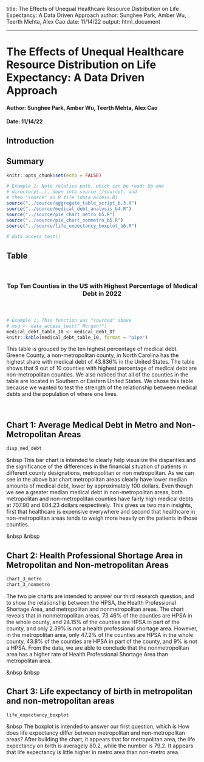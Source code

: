 title: The Effects of Unequal Healthcare Resource Distribution on Life Expectancy: A Data Driven Approach
author: Sunghee Park, Amber Wu, Teerth Mehta, Alex Cao
date: 11/14/22
output: html_document

---

# The Effects of Unequal Healthcare Resource Distribution on Life Expectancy: A Data Driven Approach
#### Author: Sunghee Park, Amber Wu, Teerth Mehta, Alex Cao
#### Date: 11/14/22

## Introduction


## Summary


```r
knitr::opts_chunk$set(echo = FALSE)
```

```r
# Example 1: Note relative path, which can be read: Up one
# directory(..), down into source (/source), and 
# then "source" an R file (data_access.R)
source("../source/aggregate_table_script_b.3.R")
source("../source/medical_debt_analysis_b4.R")
source("../source/pie_chart_metro_b5.R")
source("../source/pie_chart_nonmetro_b5.R")
source("../source/life_expectancy_boxplot_b6.R")

# data_access_test()
```

## Table

&nbsp;
&nbsp;


<center> <h3> __Top Ten Counties in the US with Highest Percentage of Medical Debt in 2022__ <h3> </center>


&nbsp;

```r
# Example 1: This function was "sourced" above
# msg <- data_access_test(" Morgan!")
medical_debt_table_10 <- medical_debt_DT
knitr::kable(medical_debt_table_10, format = "pipe")
```
This table is grouped by the ten highest percentage of medical debt. Greene County, a non-metropolitan county, in North Carolina has the highest share with medical debt of 43.836% in the United States. The table shows that 9 out of 10 counties with highest percentage of medical debt are non-metropolitan counties. We also noticed that all of the counties in the table are located in Southern or Eastern United States. We chose this table because we wanted to test the strength of the relationship between medical debts and the population of where one lives.
  
&nbsp;
&nbsp;

## Chart 1: Average Medical Debt in Metro and Non-Metropolitan Areas
```r
disp_med_debt
```
&nbsp
This bar chart is intended to clearly help visualize the disparities and the significance of the differences in the financial situation of patients in different county designations, metropolitan or non metropolitan. As we can see in the above bar chart metropolitan areas clearly have lower median amounts of medical debt, lower by approximately 100 dollars. Even though we see a greater median medical debt in non-metropolitan areas, both metropolitan and non-metropolitan counties have fairly high medical debts at 707.90 and 804.23 dollars respectively. This gives us two main insights, first that healthcare is expensive everywhere and second that healthcare in non-metropolitan areas tends to weigh more heavily on the patients in those counties.
 
&nbsp
&nbsp

## Chart 2: Health Professional Shortage Area in Metropolitan and Non-metropolitan Areas
```r
chart_3_metro
chart_3_nonmetro
```
The two pie charts are intended to answer our third research question, and to show the relationship between the HPSA, the Health Professional Shortage Area, and metropolitan and nonmetropolitan areas. The chart reveals that in nonmetropolitan areas, 73.46% of the counties are HPSA in the whole county, and 24.15% of the counties are HPSA in part of the county, and only 2.39% is not a health professional shortage area. However, in the metropolitan area, only 47.2% of the counties are HPSA in the whole county, 43.8% of the counties are HPSA in part of the county, and 9% is not a HPSA. From the data, we are able to conclude that the nonmetropolitan area has a higher rate of Health Professional Shortage Area than metropolitan area. 

&nbsp
&nbsp

## Chart 3: Life expectancy of birth in metropolitan and non-metropolitan areas
```r
life_expectancy_boxplot
```
&nbsp 
The boxplot is intended to answer our first question, which is How does life expectancy differ between metropolitan and non-metropolitan areas? After building the chart, it appears that for metropolitan area, the life expectancy on birth is averagely 80.2, while the number is 79.2. It appears that life expectancy is little higher in metro area than non-metro area. 


